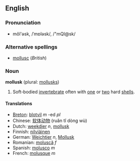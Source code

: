 ==English==

===Pronunciation===
*mŏl'əsk, /ˈmɒləsk/, /"mQl@sk/

===Alternative spellings===
*[[mollusc]] (''British'')

===Noun===
'''mollusk''' (plural: [[mollusks]])

#Soft-bodied [[invertebrate]] often with [[one]] or [[two]] hard [[shell]]s.

====Translations====
*[[Breton]]: [[blotvil]] ''m'' -ed ''pl''
*Chinese: [[软体动物]] (ruǎn tǐ dòng wù)
*Dutch: [[weekdier]] ''n'', [[mollusk]]  
*Finnish: [[nilviäinen]]
*German: [[Weichtier]] ''n'', [[Mollusk]]
*Romanian: [[moluscă]] ''f''
*Spanish: [[molusco]] ''m''
*French: [[molusque]] ''m''